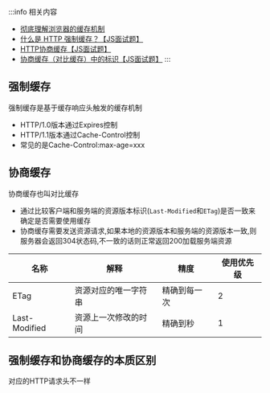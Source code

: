 
:::info 相关内容
- [彻底理解浏览器的缓存机制](https://zhuanlan.zhihu.com/p/53507705)
- [什么是 HTTP 强制缓存？【JS面试题】](https://www.bilibili.com/video/BV1Cy4y157jq?from=search&seid=166429040741204111&spm_id_from=333.337.0.0)
- [HTTP协商缓存【JS面试题】](https://www.bilibili.com/video/BV1n54y1E7wH?from=search&seid=166429040741204111&spm_id_from=333.337.0.0)
- [协商缓存（对比缓存）中的标识【JS面试题】](https://www.bilibili.com/video/BV1gf4y1V7CH?from=search&seid=166429040741204111&spm_id_from=333.337.0.0)
:::

## 强制缓存

强制缓存是基于缓存响应头触发的缓存机制
- HTTP/1.0版本通过Expires控制
- HTTP/1.1版本通过Cache-Control控制
- 常见的是Cache-Control:max-age=xxx

## 协商缓存

协商缓存也叫对比缓存

- 通过比较客户端和服务端的资源版本标识(`Last-Modified`和`ETag`)是否一致来确定是否需要使用缓存
- 协商缓存需要发送资源请求,如果本地的资源版本和服务端的资源版本一致,则服务器会返回304状态码,不一致的话则正常返回200加载服务端资源

名称 | 解释 | 精度 | 使用优先级
-|-|-|-
ETag | 资源对应的唯一字符串 | 精确到每一次 | 2
Last-Modified | 资源上一次修改的时间 | 精确到秒 | 1

## 强制缓存和协商缓存的本质区别

对应的HTTP请求头不一样